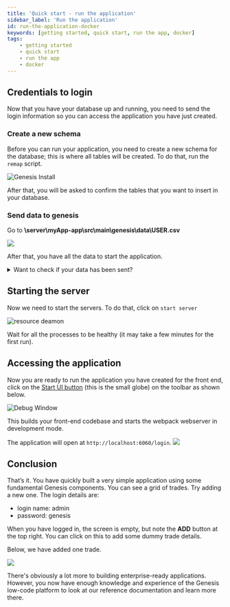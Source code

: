 ```yaml
---
title: 'Quick start - run the application'
sidebar_label: 'Run the application'
id: run-the-application-docker
keywords: [getting started, quick start, run the app, docker]
tags:
    - getting started
    - quick start
    - run the app
    - docker
---
```


## Credentials to login

Now that you have your database up and running, you need to send the login information so you can access the application you have just created.

### Create a new schema

Before you can run your application, you need to create a new schema for the database; this is where all tables will be created. To do that, run the `remap` script.

![Genesis Install](/img/intellij-remap.png)

After that, you will be asked to confirm the tables that you want to insert in your database.

### Send data to genesis

Go to **\server\myApp-app\src\main\genesis\data\USER.csv**

![](/img/import_csv_to_genesis.png)

After that, you have all the data to start the application.

<details>
  <summary>Want to check if your data has been sent?</summary>
  To check your database, Genesis Intellij plugin has the following script 

  ![](/img/DbMon-script.png)

  type `table USER` and then `search 1` you will be displayed the following:

```kotlin
==================================
Genesis Database Monitor
Enter 'help' for a list of commands
==================================
DbMon>table USER
DbMon:USER>search 1
==================================
USER
==================================
Field Name                               Value                                    Type                
===========================================================================================
TIMESTAMP                                2023-04-20 18:59:04.080(n:0,s:1428)      NANO_TIMESTAMP      
COMPANY_ID                                                                        STRING              
COMPANY_NAME                             GENESIS                                  STRING              
DOMAIN                                                                            STRING              
EMAIL_ADDRESS                            admin.global@genesis.global                  STRING
FIRST_NAME                               admin                                     STRING
LAST_LOGIN                               2016-04-28                               DATE                
LAST_NAME                                global                                      STRING
ONLINE                                   false                                    BOOLEAN             
PASSWORD                                 775d545a8f34a8bf6c3f9d9c6381fbc8d3d76... STRING
PASSWORD_EXPIRY_DATETIME                                                          DATETIME            
REFRESH_TOKEN                            dPbpA8ej38DzoEG44t0lyLrjeL80TMqR         STRING              
STATUS                                   ENABLED                                  STRING              
USER_NAME                                admin                                  STRING
-------------------------------------------------------------------------------------------
-------------------------------------------------------------------------------------------
Total Results:  1
DbMon:USER>
```
</details>

## Starting the server

Now we need to start the servers. To do that, click on `start server`

![resource deamon](/img/start_server.png)

Wait for all the processes to be healthy (it may take a few minutes for the first run).

## Accessing the application

Now you are ready to run the application you have created for the front end, click on the [Start UI button](../../../server/tooling/intellij-plugin/#starting-the-ui) (this is the small globe) on the toolbar as shown below.

![Debug Window](/img/intellij-ui.png)

This builds your front-end codebase and starts the webpack webserver in development mode.

The application will open at `http://localhost:6060/login`.
![](/img/btfe--positions-example--login.png)


## Conclusion
That’s it. You have quickly built a very simple application using some fundamental Genesis components. You can see a grid of trades. Try adding a new one.
The login details are: 

- login name: admin
- password: genesis

When you have logged in, the screen is empty, but note the **ADD** button at the top right. You can click on this to add some dummy trade details.

Below, we have added one trade.

![](/img/final-result.png)

There's obviously a lot more to building enterprise-ready applications. However, you now have enough knowledge and experience of the Genesis low-code platform to look at our reference documentation and learn more there.
